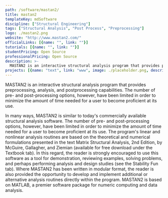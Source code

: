 ```yaml
---
path: /software/mastan2/
title: mastan2
templateKey: mdSoftware
discipline: ["Structural Engineering"]
tags: ["Structural Analysis", "Post Process", "Preprocessing"]
logo: ./mastan2.png
website: "http://www.mastan2.com/"
officialLinks: [{name: "", link: ""}]
tutorials: [{name: "", link: ""}]
studentPricing: Open Source
professionalPricing: Open Source
description: >-
  MASTAN2 is an interactive structural analysis program that provides preprocessing, analysis, and postprocessing capabilities. The number of pre- and post-processing options, however, have been limited in order to minimize the amount of time needed for a user to become proficient at its use.
projects: [{name: "text", link: "www", image: ./placeholder.png, description: "blah blah"}]
---
```


MASTAN2 is an interactive structural analysis program that provides preprocessing, analysis, and postprocessing capabilities. The number of pre- and post-processing options, however, have been limited in order to minimize the amount of time needed for a user to become proficient at its use.

In many ways, MASTAN2 is similar to today's commercially available structural analysis software. The number of pre- and post-processing options, however, have been limited in order to minimize the amount of time needed for a user to become proficient at its use. The program's linear and nonlinear analysis routines are based on the theoretical and numerical formulations presented in the text Matrix Structural Analysis, 2nd Edition, by McGuire, Gallagher, and Ziemian (available for free download under the Textbook tab). In this regard, the reader is strongly encouraged to use this software as a tool for demonstration, reviewing examples, solving problems, and perhaps performing analysis and design studies (see the Stability Fun tab). Where MASTAN2 has been written in modular format, the reader is also provided the opportunity to develop and implement additional or alternative analysis routines directly within the program. MASTAN2 is based on MATLAB, a premier software package for numeric computing and data analysis.
